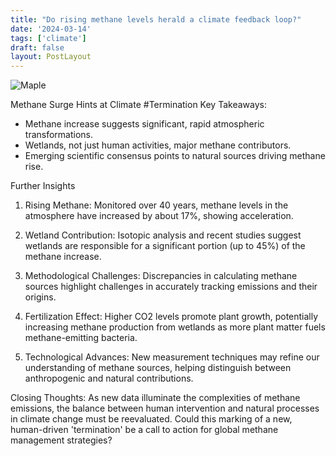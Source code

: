 ```yaml
---
title: "Do rising methane levels herald a climate feedback loop?"
date: '2024-03-14'
tags: ['climate']
draft: false
layout: PostLayout
---
```


<div className="flex justify-center">
  <div className="my-1 w-full px-2 xl:my-1 xl:w-1/2 xl:px-2">
    <img src="https://willpolesa.pythonanywhere.com/static/podcast_thumbnails/thumbnailrecrGHMoMjF1m9f41.jpg" alt="Maple" className="mx-auto h-58 w-auto" />
  </div>
</div>

Methane Surge Hints at Climate #Termination
Key Takeaways:
- Methane increase suggests significant, rapid atmospheric transformations.
- Wetlands, not just human activities, major methane contributors.
- Emerging scientific consensus points to natural sources driving methane rise.

Further Insights
1. Rising Methane:
Monitored over 40 years, methane levels in the atmosphere have increased by about 17%, showing acceleration.

2. Wetland Contribution:
Isotopic analysis and recent studies suggest wetlands are responsible for a significant portion (up to 45%) of the methane increase.

3. Methodological Challenges:
Discrepancies in calculating methane sources highlight challenges in accurately tracking emissions and their origins.

4. Fertilization Effect:
Higher CO2 levels promote plant growth, potentially increasing methane production from wetlands as more plant matter fuels methane-emitting bacteria.

5. Technological Advances:
New measurement techniques may refine our understanding of methane sources, helping distinguish between anthropogenic and natural contributions.

Closing Thoughts:
As new data illuminate the complexities of methane emissions, the balance between human intervention and natural processes in climate change must be reevaluated. Could this marking of a new, human-driven 'termination' be a call to action for global methane management strategies?
